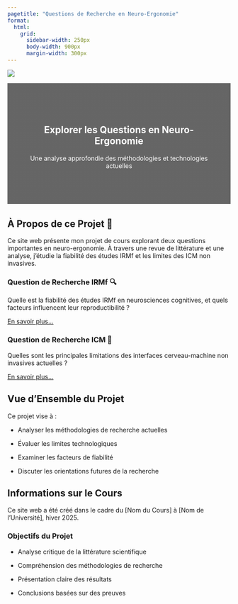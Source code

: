 ```yaml
---
pagetitle: "Questions de Recherche en Neuro-Ergonomie"
format:
  html:
    grid:
      sidebar-width: 250px
      body-width: 900px
      margin-width: 300px
---
```


[![](images/brain-banner.jpg)]{.hidden}

::: {.content-block style="background: linear-gradient(rgba(0, 0, 0, 0.6), rgba(0, 0, 0, 0.6)), url('images/brain-banner.jpg'); background-size: cover; color: white; padding: 4rem 2rem; text-align: center; margin-bottom: 2rem;"}
# Explorer les Questions en Neuro-Ergonomie
Une analyse approfondie des méthodologies et technologies actuelles
:::

::: {.content-block}
## À Propos de ce Projet 🧠

Ce site web présente mon projet de cours explorant deux questions importantes en neuro-ergonomie. À travers une revue de littérature et une analyse, j'étudie la fiabilité des études IRMf et les limites des ICM non invasives.
:::

::: {.grid}

::: {.g-col-12 .g-col-md-6}
::: {.card}
### Question de Recherche IRMf 🔍
Quelle est la fiabilité des études IRMf en neurosciences cognitives, et quels facteurs influencent leur reproductibilité ?

[En savoir plus...](/fmri-question.html){.btn .btn-primary}
:::
:::

::: {.g-col-12 .g-col-md-6}
::: {.card}
### Question de Recherche ICM 🤖
Quelles sont les principales limitations des interfaces cerveau-machine non invasives actuelles ?

[En savoir plus...](/bci-question.html){.btn .btn-primary}
:::
:::

:::

::: {.content-block}
## Vue d'Ensemble du Projet

Ce projet vise à :

- Analyser les méthodologies de recherche actuelles

- Évaluer les limites technologiques

- Examiner les facteurs de fiabilité

- Discuter les orientations futures de la recherche

:::

::: {.content-block}
## Informations sur le Cours

Ce site web a été créé dans le cadre du [Nom du Cours] à [Nom de l'Université], hiver 2025.

### Objectifs du Projet
- Analyse critique de la littérature scientifique
  
- Compréhension des méthodologies de recherche

- Présentation claire des résultats

- Conclusions basées sur des preuves
:::

